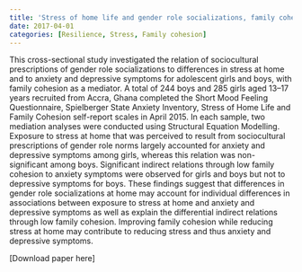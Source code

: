 ```yaml
---
title: 'Stress of home life and gender role socializations, family cohesion, and symptoms of anxiety and depression'
date: 2017-04-01
categories: [Resilience, Stress, Family cohesion]
---
```

This cross-sectional study investigated the relation of sociocultural prescriptions of gender role socializations to differences in stress at home and to anxiety and depressive symptoms for adolescent girls and boys, with family cohesion as a mediator. A total of 244 boys and 285 girls aged 13–17 years recruited from Accra, Ghana completed the Short Mood Feeling Questionnaire, Spielberger State Anxiety Inventory, Stress of Home Life and Family Cohesion self-report scales in April 2015. In each sample, two mediation analyses were conducted using Structural Equation Modelling. Exposure to stress at home that was perceived to result from sociocultural prescriptions of gender role norms largely accounted for anxiety and depressive symptoms among girls, whereas this relation was non-significant among boys. Significant indirect relations through low family cohesion to anxiety symptoms were observed for girls and boys but not to depressive symptoms for boys. These findings suggest that differences in gender role socializations at home may account for individual differences in associations between exposure to stress at home and anxiety and depressive symptoms as well as explain the differential indirect relations through low family cohesion. Improving family cohesion while reducing stress at home may contribute to reducing stress and thus anxiety and depressive symptoms.

[Download paper here]

